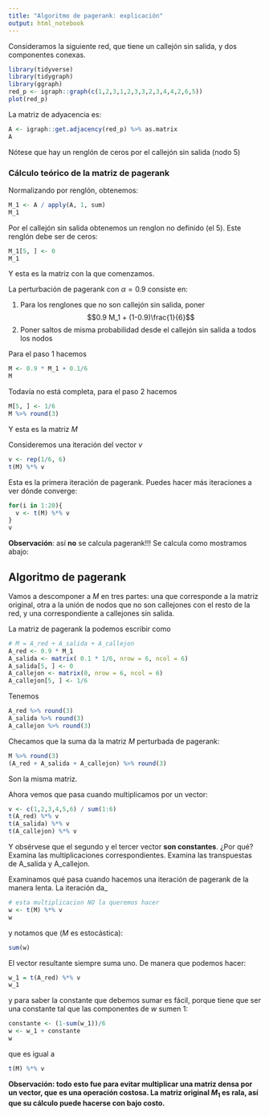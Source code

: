 ```yaml
---
title: "Algoritmo de pagerank: explicación"
output: html_notebook
---
```


Consideramos la siguiente red, que tiene un callejón sin salida, y dos componentes conexas.

```r
library(tidyverse)
library(tidygraph)
library(ggraph)
red_p <- igraph::graph(c(1,2,3,1,2,3,3,2,3,4,4,2,6,5))
plot(red_p)
```

La matriz de adyacencia es:

```r
A <- igraph::get.adjacency(red_p) %>% as.matrix
A
```

Nótese que hay un renglón de ceros por el callejón sin salida (nodo 5)


### Cálculo teórico de la matriz de pagerank

Normalizando por renglón, obtenemos:

```r
M_1 <- A / apply(A, 1, sum)
M_1
```


Por el callejón sin salida obtenemos un renglon no definido (el 5). Este renglón debe ser de ceros:

```r
M_1[5, ] <- 0
M_1
```

Y esta es la matriz con la que comenzamos.

La perturbación de pagerank con $\alpha = 0.9$ consiste en:

1. Para los renglones que no son callejón sin salida, poner 
$$0.9 M_1 + (1-0.9)\frac{1}{6}$$
2. Poner saltos de misma probabilidad desde el callejón sin salida a todos los nodos

Para el paso 1 hacemos

```r
M <- 0.9 * M_1 + 0.1/6
M
```

Todavía no está completa, para el paso 2 hacemos

```r
M[5, ] <- 1/6
M %>% round(3)
```

Y esta es la matriz $M$

Consideremos una iteración del vector $v$

```r
v <- rep(1/6, 6)
t(M) %*% v
```

Esta es la primera iteración de pagerank. Puedes hacer más iteraciones a ver dónde converge:

```r
for(i in 1:20){
  v <- t(M) %*% v
}
v
```

**Observación**: así **no** se calcula pagerank!!! Se calcula como mostramos abajo:

## Algoritmo de pagerank

Vamos a descomponer a $M$ en tres partes: una que corresponde a la matriz original, otra
a la unión de nodos que no son callejones con el resto de la red, y una correspondiente a 
callejones sin salida.

La matriz de pagerank la podemos escribir como

```r
# M = A_red + A_salida + A_callejon
A_red <- 0.9 * M_1
A_salida <- matrix( 0.1 * 1/6, nrow = 6, ncol = 6)
A_salida[5, ] <- 0
A_callejon <- matrix(0, nrow = 6, ncol = 6)
A_callejon[5, ] <- 1/6
```

Tenemos
```r
A_red %>% round(3)
A_salida %>% round(3)
A_callejon %>% round(3)
```

Checamos que la suma da la matriz $M$ perturbada de pagerank:

```r
M %>% round(3)
(A_red + A_salida + A_callejon) %>% round(3)
```

Son la misma matriz.

Ahora vemos que pasa cuando multiplicamos por un vector:


```r
v <- c(1,2,3,4,5,6) / sum(1:6)
t(A_red) %*% v
t(A_salida) %*% v
t(A_callejon) %*% v
```

Y obsérvese que el segundo y el tercer vector **son constantes**. ¿Por qué? Examina las multiplicaciones
correspondientes. Examina las transpuestas de A_salida y A_callejon.

Examinamos qué pasa cuando hacemos una iteración de pagerank de la manera lenta. La iteración da_

```r
# esta multiplicacion NO la queremos hacer
w <- t(M) %*% v
w
```

y notamos que ($M$ es estocástica):

```r
sum(w)
```

El vector resultante siempre suma uno. De manera que podemos hacer:

```r
w_1 = t(A_red) %*% v
w_1
```


y para saber la constante que debemos sumar es fácil, porque tiene que ser una constante tal que
las componentes de $w$ sumen 1:

```r
constante <- (1-sum(w_1))/6
w <- w_1 + constante
w
```

que es igual a

```r
t(M) %*% v
```


**Observación: todo esto fue para evitar multiplicar una matriz densa por un vector, que es una
operación costosa. La matriz original $M_1$ es rala, así que su cálculo puede hacerse con bajo costo.**

